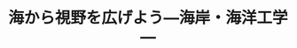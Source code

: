 ﻿---
title: "海から視野を広げよう―海岸・海洋工学―"
category: "環境・社会理工学院"
vol: 24
interviewee: "灘岡 和夫 "
url: ""
tags: []
pdf: "24-2.pdf"
career: ""
preface: "海岸・海洋工学に関する研究をされている灘岡先生。今回は、宮崎シーガイアの人工海浜開発計画に関するお話と、リモートセンシングという技術について、うかがった。"
---

